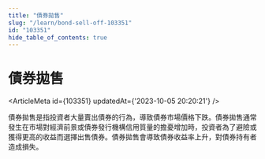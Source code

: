 ```yaml
---
title: "債券拋售"
slug: "/learn/bond-sell-off-103351"
id: "103351"
hide_table_of_contents: true
---
```



# 債券拋售

<ArticleMeta id={103351} updatedAt={'2023-10-05 20:20:21'} />
<div className='border-solid border-b border-t-0 my-4 border-[var(--ifm-color-gray-300)]' />

債券拋售是指投資者大量賣出債券的行為，導致債券市場價格下跌。債券拋售通常發生在市場對經濟前景或債券發行機構信用質量的擔憂增加時，投資者為了避險或獲得更高的收益而選擇出售債券。債券拋售會導致債券收益率上升，對債券持有者造成損失。
